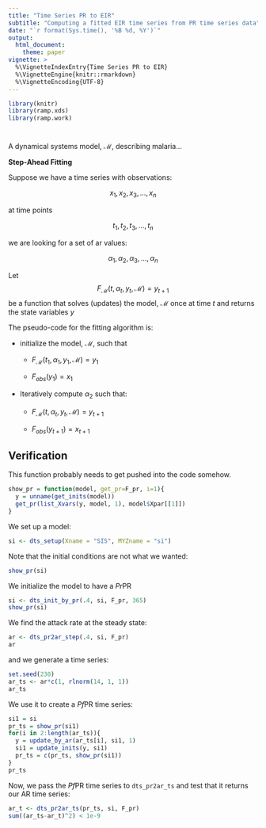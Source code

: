 ```yaml
---
title: "Time Series PR to EIR" 
subtitle: "Computing a fitted EIR time series from PR time series data" 
date: "`r format(Sys.time(), '%B %d, %Y')`"
output:
  html_document: 
    theme: paper 
vignette: >
  %\VignetteIndexEntry{Time Series PR to EIR}
  %\VignetteEngine{knitr::rmarkdown}
  %\VignetteEncoding{UTF-8}
---
```

```r
library(knitr)
library(ramp.xds)
library(ramp.work)
```

# 

A dynamical systems model, $\mathcal M$, describing malaria... 

**Step-Ahead Fitting** 

Suppose we have a time series with observations:

$$x_1, x_2, x_3, \ldots, x_n$$ 

at time points

$$t_1, t_2, t_3, \ldots, t_n$$ 

we are looking for a set of ar values: 

$$\alpha_1, \alpha_2, \alpha_3, \ldots, \alpha_n$$

Let $$F_{\mathcal M}(t, \alpha_t, y_t, {\mathcal M}) = y_{t+1}$$ be a function that solves (updates) the model, $\mathcal M$ once at time $t$ and returns the state variables $y$ 

The pseudo-code for the fitting algorithm is: 

+ initialize the model, $\mathcal M$, such that 

	+ $F_{\mathcal M}(t_1, \alpha_1, y_1, {\mathcal M}) = y_1$ 
	
	+ $F_{obs}(y_1) = x_1$
	
+ Iteratively compute $\alpha_2$ such that: 

	+ $F_{\mathcal M}(t, \alpha_t, y_t, {\mathcal M}) = y_{t+1}$ 
	
	+ $F_{obs}(y_{t+1}) = x_{t+1}$

## Verification

This function probably needs to get pushed into the code somehow. 

```r
show_pr = function(model, get_pr=F_pr, i=1){
  y = unname(get_inits(model))
  get_pr(list_Xvars(y, model, 1), model$Xpar[[1]])
}
```

We set up a model:

```r
si <- dts_setup(Xname = "SIS", MYZname = "si")
```

Note that the initial conditions are not what we wanted: 

```r
show_pr(si)
```

We initialize the model to have a *Pr*PR 

```r
si <- dts_init_by_pr(.4, si, F_pr, 365)
show_pr(si)
```

We find the attack rate at the steady state:   

```r
ar <- dts_pr2ar_step(.4, si, F_pr)
ar
```

and we generate a time series:

```r
set.seed(230)
ar_ts <- ar*c(1, rlnorm(14, 1, 1))
ar_ts
```

We use it to create a *Pf*PR time series:

```r
si1 = si
pr_ts = show_pr(si1)
for(i in 2:length(ar_ts)){
  y = update_by_ar(ar_ts[i], si1, 1)
  si1 = update_inits(y, si1)
  pr_ts = c(pr_ts, show_pr(si1))
}
pr_ts
```

Now, we pass the *Pf*PR time series to `dts_pr2ar_ts` and test that it returns our AR time series:  

```r
ar_t <- dts_pr2ar_ts(pr_ts, si, F_pr)
sum((ar_ts-ar_t)^2) < 1e-9
```


